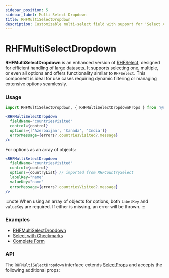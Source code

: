 ```yaml
---
sidebar_position: 5
sidebar_label: Multi Select Dropdown
title: RHFMultiSelectDropdown
description: Customizable multi-select field with support for 'Select All' functionality and flexible options as arrays or object arrays. Perfect for dynamic forms and validations.
---
```



# RHFMultiSelectDropdown

**RHFMultiSelectDropdown** is an enhanced version of [RHFSelect](./RHFSelect.mdx),
designed for efficient handling of large datasets. It supports selecting one, multiple,
or even all options and offers functionality similar to `RHFSelect`.
This component is ideal for use cases requiring dynamic filtering or managing
extensive options seamlessly.

### Usage

```js
import RHFMultiSelectDropdown, { RHFMultiSelectDropdownProps } from '@nish1896/rhf-mui-components/mui/multi-select-dropdown';
```

```jsx
<RHFMultiSelectDropdown
  fieldName="countriesVisited"
  control={control}
  options={['Azerbaijan', 'Canada', 'India']}
  errorMessage={errors?.countriesVisited?.message}
/>
```

For options as an array of objects:

```jsx
<RHFMultiSelectDropdown
  fieldName="countriesVisited"
  control={control}
  options={countryList} // imported from RHFCountrySelect
  labelKey="name"
  valueKey="name"
  errorMessage={errors?.countriesVisited?.message}
/>
```

:::note
When using an array of objects for options, both `labelKey` and `valueKey` 
are required. If either is missing, an error will be thrown.
:::

### Examples
- [RHFMultiSelectDropdown](https://rhf-mui-components-examples.netlify.app/multi-select-dropdowns)
- [Select with Checkmarks](https://mui.com/material-ui/react-select/#checkmarks)
- [Complete Form](https://rhf-mui-components-examples.netlify.app/complete-form)

### API
The `RHFMultiSelectDropdown` interface extends [SelectProps](https://mui.com/material-ui/api/select/) 
and accepts the following additional props:

<RHFMultiSelectDropdownPropsTable />